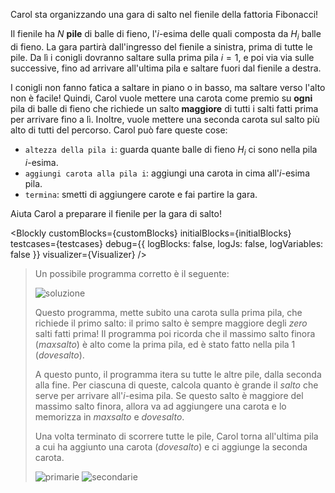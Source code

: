 
Carol sta organizzando una gara di salto nel fienile della fattoria Fibonacci!

Il fienile ha $N$ **pile** di balle di fieno, l'$i$-esima delle quali composta da $H_i$ balle di fieno.
La gara partirà dall'ingresso del fienile a sinistra, prima di tutte le pile. Da lì i conigli dovranno
saltare sulla prima pila $i = 1$, e poi via via sulle successive, fino ad arrivare all'ultima pila e
saltare fuori dal fienile a destra.

I conigli non fanno fatica a saltare in piano o in basso, ma saltare verso l'alto non è facile!
Quindi, Carol vuole mettere una carota come premio su **ogni** pila di balle di fieno che richiede
un salto **maggiore** di tutti i salti fatti prima per arrivare fino a lì. Inoltre, vuole mettere
una seconda carota sul salto più alto di tutti del percorso. Carol può fare queste cose:

- `altezza della pila i`: guarda quante balle di fieno $H_i$ ci sono nella pila $i$-esima.
- `aggiungi carota alla pila i`: aggiungi una carota in cima all'$i$-esima pila.
- `termina`: smetti di aggiungere carote e fai partire la gara.

Aiuta Carol a preparare il fienile per la gara di salto!

<Blockly
  customBlocks={customBlocks}
  initialBlocks={initialBlocks}
  testcases={testcases}
  debug={{ logBlocks: false, logJs: false, logVariables: false }}
  visualizer={Visualizer}
/>

> Un possibile programma corretto è il seguente:
>
> ![soluzione](sol.png)
>
> Questo programma, mette subito una carota sulla prima pila, che richiede il primo salto: il primo
> salto è sempre maggiore degli _zero_ salti fatti prima! Il programma poi ricorda che il massimo
> salto finora (_maxsalto_) è alto come la prima pila, ed è stato fatto nella pila $1$ (_dovesalto_).
>
> A questo punto, il programma itera su tutte le altre pile, dalla seconda alla fine.
> Per ciascuna di queste, calcola quanto è grande il _salto_ che serve per arrivare all'$i$-esima pila.
> Se questo salto è maggiore del massimo salto finora, allora va ad aggiungere una carota e lo
> memorizza in _maxsalto_ e _dovesalto_.
>
> Una volta terminato di scorrere tutte le pile, Carol torna all'ultima pila a cui ha aggiunto una
> carota (_dovesalto_) e ci aggiunge la seconda carota.
>
> ![primarie](asy/primarie.asy) ![secondarie](asy/secondarie.asy)
